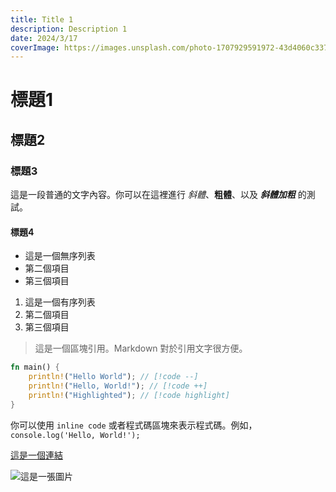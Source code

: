 ```yaml
---
title: Title 1
description: Description 1
date: 2024/3/17
coverImage: https://images.unsplash.com/photo-1707929591972-43d4060c3377?q=80&w=2940
---
```

# 標題1

## 標題2

### 標題3

這是一段普通的文字內容。你可以在這裡進行 *斜體*、**粗體**、以及 ***斜體加粗*** 的測試。

#### 標題4

- 這是一個無序列表
- 第二個項目
- 第三個項目

1. 這是一個有序列表
2. 第二個項目
3. 第三個項目

> 這是一個區塊引用。Markdown 對於引用文字很方便。

```rust
fn main() {
    println!("Hello World"); // [!code --]
    println!("Hello, World!"); // [!code ++]
    println!("Highlighted"); // [!code highlight]
}
```

你可以使用 `inline code` 或者程式碼區塊來表示程式碼。例如， `console.log('Hello, World!');`

[這是一個連結](https://www.example.com)

![這是一張圖片](https://images.unsplash.com/photo-1707730318002-6fbd8ecd6b77?w=500&auto=format)
